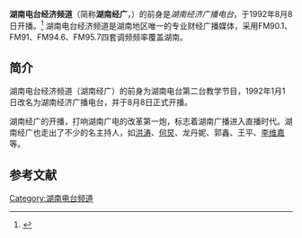 {{not|湖南经视}}
{{頻道資訊
| 頻道名稱         = 湖南电台经济频道
| 頻道圖片檔案     = 
| 頻道圖片尺寸     = 
| 頻道圖片名稱     = 
| 所屬國家         = {{PRC}}
| 總部所在         = [[中国|中国]][[湖南省|湖南省]][[长沙市|长沙市]]雨花路167号
| 播放地區         = [[湖南省|湖南省]]
| 開播日期         = 1992年8月8日
| 頻道語言         = [[普通话|普通话]]
| 擁有者           = [[湖南广播电视台|湖南广播电视台]]
| 前頻道名稱       = 湖南经济广播电台
| 集團同類頻道     = [[湖南新闻广播|湖南新闻广播]]<br />[[湖南电台文艺频道|湖南电台文艺频道]]<br />[[湖南交通频道|湖南交通频道]]<br />[[绿色938|绿色938]]<br />[[超级893|超级893]]<br />[[湖南旅游频道|湖南旅游频道]]<br />[[金鹰955|金鹰955]]<br />[[快乐886|快乐886]]
| 頻道官方網站     = http://fm901.hnradio.com/
}}

'''湖南电台经济频道'''（简称'''湖南经广'''，{{lang|en|Hunan Economic Radio}}）的前身是''湖南经济广播电台''，于1992年8月8日开播。<ref>{{Cite web |url=http://fm901.hnradio.com/jingjijianjie.asp |title=官方网站简介 |accessdate=2011-06-20 |archive-date=2011-05-29 |archive-url=https://web.archive.org/web/20110529110627/http://fm901.hnradio.com/jingjijianjie.asp |dead-url=no }}</ref> 湖南电台经济频道是湖南地区唯一的专业财经广播媒体，采用FM90.1、FM91、FM94.6、FM95.7四套调频频率覆盖湖南。

==简介==
湖南电台经济频道（湖南经广）的前身为湖南电台第二台教学节目，1992年1月1日改名为湖南经济广播电台，并于8月8日正式开播。

湖南经广的开播，打响湖南广电的改革第一炮，标志着湖南广播进入直播时代。湖南经广也走出了不少的名主持人，如[[洪涛|洪涛]]、[[何炅|何炅]]、龙丹妮、郭鑫、王平、[[李维嘉|李维嘉]]等。

==参考文献==
<div class="references-small">
<references></references>
</div>

{{中南出版传媒集团股份有限公司}}
{{湖南广播电视台}}

{{radio-stub}}

[[Category:湖南电台频道|Category:湖南电台频道]]